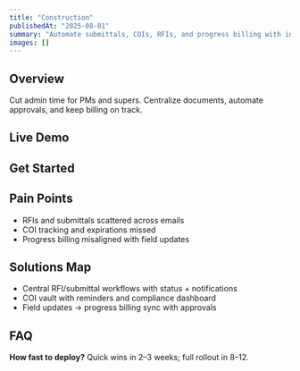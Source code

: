 ```yaml
---
title: "Construction"
publishedAt: "2025-08-01"
summary: "Automate submittals, COIs, RFIs, and progress billing with integrated workflows."
images: []
---
```


## Overview

Cut admin time for PMs and supers. Centralize documents, automate approvals, and keep billing on track.

## Live Demo

<RoiCalculator title="Construction ROI" unitLabel="Projects / month" />

## Get Started

<LeadCapture industry="construction" funnel="roi" title="Discuss Construction Automation" />

## Pain Points

- RFIs and submittals scattered across emails
- COI tracking and expirations missed
- Progress billing misaligned with field updates

## Solutions Map

- Central RFI/submittal workflows with status + notifications
- COI vault with reminders and compliance dashboard
- Field updates → progress billing sync with approvals

## FAQ

**How fast to deploy?** Quick wins in 2–3 weeks; full rollout in 8–12.
